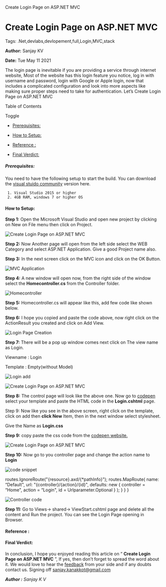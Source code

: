    Create Login Page on ASP.NET MVC

Create Login Page on ASP.NET MVC
================================

Tags: .Net,devlabs,devlopement,full,Login,MVC,stack

**Author:** Sanjay KV

**Date:** Tue May 11 2021

The login page is inevitable if you are providing a service through internet website, Most of the website has this login feature you notice, log in with username and password, login with Google or Apple login, now that includes a complicated configuration and look into more aspects like making sure proper steps need to take for authentication. Let’s Create Login Page on ASP.NET MVC

Table of Contents

Toggle

*   [Prerequisites:](https://recodehive.com/create-login-page-on-asp-net-mvc/#Prerequisites "Prerequisites:")

*   [How to Setup:](https://recodehive.com/create-login-page-on-asp-net-mvc/#How_to_Setup "How to Setup:")
*   [Reference :](https://recodehive.com/create-login-page-on-asp-net-mvc/#Reference "Reference :")
*   [Final Verdict:](https://recodehive.com/create-login-page-on-asp-net-mvc/#Final_Verdict "Final Verdict:")

##### Prerequisites:

You need to have the following setup to start the build. You can download the [visual stuido community](https://visualstudio.microsoft.com/vs/community/) version here.

     1. Visual Studio 2015 or higher
     2. 4GB RAM, windows 7 or higher OS

#### How to Setup:

**Step 1:** Open the Microsoft Visual Studio and open new project by clicking on New on File menu then click on Project.

![Create Login Page on ASP.NET MVC](https://recodehive.com/wp-content/uploads/2019/03/Screenshot-2019-03-06-at-2.07.20-AM.jpg)

**Step 2:** Now Another page will open from the left side select the WEB Category and select ASP.NET Application. Give a good Project name also.

**Step 3:** In the next screen click on the MVC icon and click on the OK Button.

![MVC Application](https://recodehive.com/wp-content/uploads/2019/03/Screenshot-2019-03-06-at-2.08.17-AM.jpg)

**Step 4:** A new window will open now, from the right side of the window select the **Homecontroller.cs** from the Controller folder.

![Homecontroller](https://recodehive.com/wp-content/uploads/2019/03/Screenshot-2019-03-06-at-2.08.43-AM.jpg)

**Step 5:** Homecontroller.cs will appear like this, add few code like shown below.

**Step 6:** I hope you copied and paste the code above, now right click on the ActionResult you created and click on Add View.

![Login Page Creation ](https://recodehive.com/wp-content/uploads/2019/03/Screenshot-2019-03-06-at-2.09.34-AM.jpg)

**Step 7:** There will be a pop up window comes next click on The view name as Login.

Viewname : Login

Template : Empty(without Model)

![Login add](https://recodehive.com/wp-content/uploads/2019/03/Screenshot-2019-03-06-at-2.09.41-AM.jpg)

![Create Login Page on ASP.NET MVC](https://recodehive.com/wp-content/uploads/2019/03/Screenshot-2019-03-06-at-2.10.25-AM.jpg)

**Step 8:** The control page will look like the above one. Now go to [codepen](https://codepen.io/virn/pen/GeqYLm?page=1&) select your template and paste the HTML code in the **Login.cshtml** page.

Step 9: Now like you see in the above screen, right click on the template, click on add then **click New** Item, then in the next window select stylesheet.

Give the Name as **Login.css**

**Step 9:** copy paste the css code from the [codepen website.](https://codepen.io/virn/pen/GeqYLm?page=1&)

![Create Login Page on ASP.NET MVC](https://recodehive.com/wp-content/uploads/2019/03/Screenshot-2019-03-06-at-2.12.05-AM.jpg)

**Step 10:** Now go to you controller page and change the action name to **Login**

![code snippet](https://recodehive.com/wp-content/uploads/2019/03/Screenshot-2019-03-06-at-2.12.23-AM.jpg)

routes.IgnoreRoute("{resource}.axd/{\*pathInfo}");
routes.MapRoute(
name: “Default",
url: "{controller}/{action}/{id}",
defaults: new { controller = “Home", action = “Login", id = Urlparameter.Optional }
);
}
}
}

![Controller code](https://recodehive.com/wp-content/uploads/2019/03/Screenshot-2019-03-06-at-2.12.35-AM.jpg)

**Step 11:** Go to Views-> shared-> ViewStart.cshtml page and delete all the content and Run the project. You can see the Login Page opening in Browser.

#### Reference :

#### Final Verdict:

In conclusion, I hope you enjoyed reading this article on “ **Create Login Page on ASP.NET MVC** ”, If yes, then don’t forget to spread the word about it. We would love to hear the [feedback](https://recodehive.com/contact-us/) from your side and if any doubts contact us. Signing off [sanjay.kanakkot@gmail.com](https://recodehive.com/about-us/)

_**Author :** Sanjay K V_